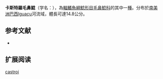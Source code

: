 {{Speciesbox
| name = 卡斯特羅毛鼻鯰
| image = 
| image_width = 
| status = NE
| status_system = IUCN3.1
| genus = Trichomycterus
| species = castroi
| authority = [[de_Pinna|de Pinna]], 1992
| synonyms = 
}}

'''卡斯特羅毛鼻鯰'''（学名：''{{lang|en|Trichomycterus castroi}}''），為[[輻鰭魚綱|輻鰭魚綱]][[鯰形目|鯰形目]][[毛鼻鯰科|毛鼻鯰科]]的其中一[[種|種]]。分布於[[南美洲|南美洲]][[巴西|巴西]]Iguaçu河流域，體長可達14.8公分。

==参考文献==
*{{FishBase_species|genus=Trichomycterus|species=castroi|year=2011|month=12}}

== 扩展阅读 ==
{{refbegin}}
{{wikispecies-inline|Trichomycterus castroi|卡斯特羅毛鼻鯰}}
{{refend}}
{{Taxonbar|from=Q3765025}}

[[Category:毛鼻鯰属|castroi]]


{{鯰形目小作品}}